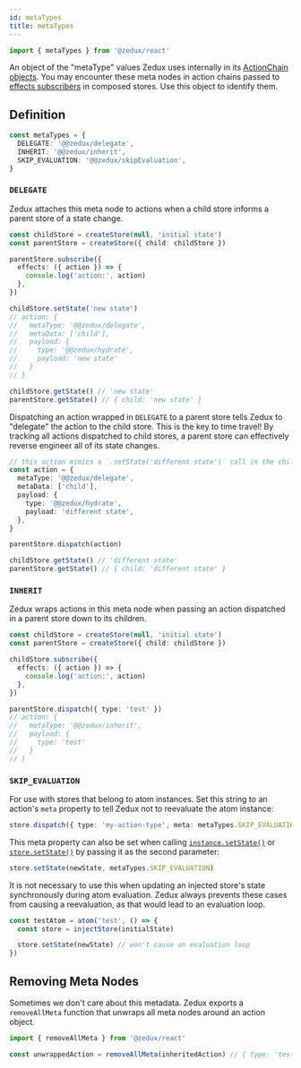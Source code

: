 ```yaml
---
id: metaTypes
title: metaTypes
---
```


```ts
import { metaTypes } from '@zedux/react'
```

An object of the "metaType" values Zedux uses internally in its [ActionChain objects](../types/ActionChain). You may encounter these meta nodes in action chains passed to [effects subscribers](../classes/Store#subscribe) in composed stores. Use this object to identify them.

## Definition

```ts
const metaTypes = {
  DELEGATE: '@@zedux/delegate',
  INHERIT: '@@zedux/inherit',
  SKIP_EVALUATION: '@@zedux/skipEvaluation',
}
```

### `DELEGATE`

Zedux attaches this meta node to actions when a child store informs a parent store of a state change.

```ts
const childStore = createStore(null, 'initial state')
const parentStore = createStore({ child: childStore })

parentStore.subscribe({
  effects: ({ action }) => {
    console.log('action:', action)
  },
})

childStore.setState('new state')
// action: {
//   metaType: '@@zedux/delegate',
//   metaData: ['child'],
//   payload: {
//     type: '@@zedux/hydrate',
//     payload: 'new state'
//   }
// }

childStore.getState() // 'new state'
parentStore.getState() // { child: 'new state' }
```

Dispatching an action wrapped in `DELEGATE` to a parent store tells Zedux to "delegate" the action to the child store. This is the key to time travel! By tracking all actions dispatched to child stores, a parent store can effectively reverse engineer all of its state changes.

```ts
// this action mimics a `.setState('different state')` call in the child store:
const action = {
  metaType: '@@zedux/delegate',
  metaData: ['child'],
  payload: {
    type: '@@zedux/hydrate',
    payload: 'different state',
  },
}

parentStore.dispatch(action)

childStore.getState() // 'different state'
parentStore.getState() // { child: 'different state' }
```

### `INHERIT`

Zedux wraps actions in this meta node when passing an action dispatched in a parent store down to its children.

```ts
const childStore = createStore(null, 'initial state')
const parentStore = createStore({ child: childStore })

childStore.subscribe({
  effects: ({ action }) => {
    console.log('action:', action)
  },
})

parentStore.dispatch({ type: 'test' })
// action: {
//   metaType: '@@zedux/inherit',
//   payload: {
//     type: 'test'
//   }
// }
```

### `SKIP_EVALUATION`

For use with stores that belong to atom instances. Set this string to an action's `meta` property to tell Zedux not to reevaluate the atom instance:

```ts
store.dispatch({ type: 'my-action-type', meta: metaTypes.SKIP_EVALUATION })
```

This meta property can also be set when calling [`instance.setState()`](../classes/AtomInstance#setstate) or [`store.setState()`](../classes/Store#setstate) by passing it as the second parameter:

```ts
store.setState(newState, metaTypes.SKIP_EVALUATION)
```

It is not necessary to use this when updating an injected store's state synchronously during atom evaluation. Zedux always prevents these cases from causing a reevaluation, as that would lead to an evaluation loop.

```ts
const testAtom = atom('test', () => {
  const store = injectStore(initialState)

  store.setState(newState) // won't cause an evaluation loop
})
```

## Removing Meta Nodes

Sometimes we don't care about this metadata. Zedux exports a `removeAllMeta` function that unwraps all meta nodes around an action object.

```ts
import { removeAllMeta } from '@zedux/react'

const unwrappedAction = removeAllMeta(inheritedAction) // { type: 'test' }
```
